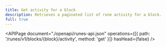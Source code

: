 ```yaml
---
title: Get activity for a block
description: Retrieves a paginated list of rune activity for a block.
full: true
---
```


<APIPage
  document="./openapi/runes-api.json"
  operations={[{ path: '/runes/v1/blocks/{block}/activity', method: 'get' }]}
  hasHead={false}
/>